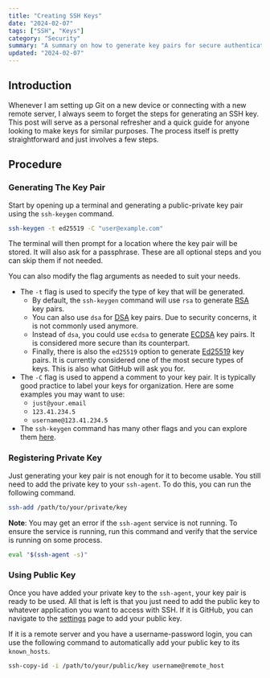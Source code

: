 ```yaml
---
title: "Creating SSH Keys"
date: "2024-02-07"
tags: ["SSH", "Keys"]
category: "Security"
summary: "A summary on how to generate key pairs for secure authentication, encryption, and access control in SSH protocol."
updated: "2024-02-07"
---
```


## Introduction

Whenever I am setting up Git on a new device or connecting with a new remote server, I always seem to forget the steps for generating an SSH key. This post will serve as a personal refresher and a quick guide for anyone looking to make keys for similar purposes. The process itself is pretty straightforward and just involves a few steps.

## Procedure

### Generating The Key Pair

Start by opening up a terminal and generating a public-private key pair using the `ssh-keygen` command.

```bash
ssh-keygen -t ed25519 -C "user@example.com"
```

The terminal will then prompt for a location where the key pair will be stored. It will also ask for a passphrase. These are all optional steps and you can skip them if not needed. 

You can also modify the flag arguments as needed to suit your needs.

- The `-t` flag is used to specify the type of key that will be generated.
  - By default, the `ssh-keygen` command will use `rsa` to generate [RSA](https://en.wikipedia.org/wiki/RSA_(cryptosystem)) key pairs.
  - You can also use `dsa` for [DSA](https://en.wikipedia.org/wiki/Digital_Signature_Algorithm) key pairs. Due to security concerns, it is not commonly used anymore.
  - Instead of `dsa`, you could use `ecdsa` to generate [ECDSA](https://en.wikipedia.org/wiki/Elliptic_Curve_Digital_Signature_Algorithm) key pairs. It is considered more secure than its counterpart.
  - Finally, there is also the `ed25519` option to generate [Ed25519](https://en.wikipedia.org/wiki/EdDSA#Ed25519) key pairs. It is currently considered one of the most secure types of keys. This is also what GitHub will ask you for.
- The `-C` flag is used to append a comment to your key pair. It is typically good practice to label your keys for organization. Here are some examples you may want to use:
  - `just@your.email`
  - `123.41.234.5`
  - `username@123.41.234.5`
- The `ssh-keygen` command has many other flags and you can explore them [here](https://linux.die.net/man/1/ssh-keygen).

### Registering Private Key

Just generating your key pair is not enough for it to become usable. You still need to add the private key to your `ssh-agent`. To do this, you can run the following command.

```bash
ssh-add /path/to/your/private/key
```

**Note**: You may get an error if the `ssh-agent` service is not running. To ensure the service is running, run this command and verify that the service is running on some process.

```bash
eval "$(ssh-agent -s)"
```

### Using Public Key

Once you have added your private key to the `ssh-agent`, your key pair is ready to be used. All that is left is that you just need to add the public key to whatever application you want to access with SSH. If it is GitHub, you can navigate to the [settings](https://github.com/settings/keys) page to add your public key.

If it is a remote server and you have a username-password login, you can use the following command to automatically add your public key to its `known_hosts`.

```bash
ssh-copy-id -i /path/to/your/public/key username@remote_host
```
